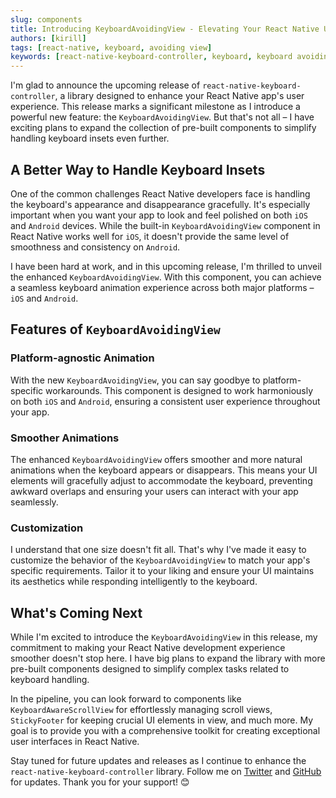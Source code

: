 ```yaml
---
slug: components
title: Introducing KeyboardAvoidingView - Elevating Your React Native UI Experience
authors: [kirill]
tags: [react-native, keyboard, avoiding view]
keywords: [react-native-keyboard-controller, keyboard, keyboard avoiding view, avoiding view, KeyboardAvoidingView]
---
```


I'm glad to announce the upcoming release of `react-native-keyboard-controller`, a library designed to enhance your React Native app's user experience. This release marks a significant milestone as I introduce a powerful new feature: the `KeyboardAvoidingView`. But that's not all – I have exciting plans to expand the collection of pre-built components to simplify handling keyboard insets even further.


<KeyboardAvoidingViewComparison />

<!-- truncate -->

## A Better Way to Handle Keyboard Insets

One of the common challenges React Native developers face is handling the keyboard's appearance and disappearance gracefully. It's especially important when you want your app to look and feel polished on both `iOS` and `Android` devices. While the built-in `KeyboardAvoidingView` component in React Native works well for `iOS`, it doesn't provide the same level of smoothness and consistency on `Android`.

I have been hard at work, and in this upcoming release, I'm thrilled to unveil the enhanced `KeyboardAvoidingView`. With this component, you can achieve a seamless keyboard animation experience across both major platforms – `iOS` and `Android`.

## Features of `KeyboardAvoidingView`

### Platform-agnostic Animation

With the new `KeyboardAvoidingView`, you can say goodbye to platform-specific workarounds. This component is designed to work harmoniously on both `iOS` and `Android`, ensuring a consistent user experience throughout your app.

### Smoother Animations

The enhanced `KeyboardAvoidingView` offers smoother and more natural animations when the keyboard appears or disappears. This means your UI elements will gracefully adjust to accommodate the keyboard, preventing awkward overlaps and ensuring your users can interact with your app seamlessly.

### Customization

I understand that one size doesn't fit all. That's why I've made it easy to customize the behavior of the `KeyboardAvoidingView` to match your app's specific requirements. Tailor it to your liking and ensure your UI maintains its aesthetics while responding intelligently to the keyboard.

## What's Coming Next

While I'm excited to introduce the `KeyboardAvoidingView` in this release, my commitment to making your React Native development experience smoother doesn't stop here. I have big plans to expand the library with more pre-built components designed to simplify complex tasks related to keyboard handling.

In the pipeline, you can look forward to components like `KeyboardAwareScrollView` for effortlessly managing scroll views, `StickyFooter` for keeping crucial UI elements in view, and much more. My goal is to provide you with a comprehensive toolkit for creating exceptional user interfaces in React Native.

Stay tuned for future updates and releases as I continue to enhance the `react-native-keyboard-controller` library. Follow me on [Twitter](https://twitter.com/ziusko) and [GitHub](https://github.com/kirillzyusko) for updates. Thank you for your support! 😊